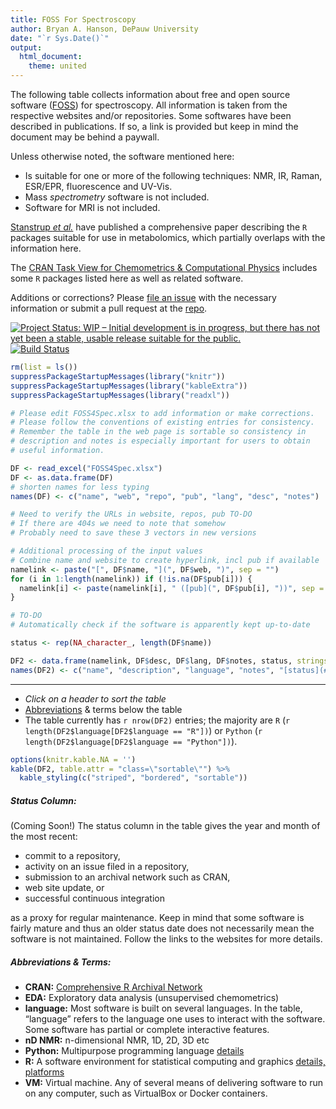 ```yaml
---
title: FOSS For Spectroscopy
author: Bryan A. Hanson, DePauw University
date: "`r Sys.Date()`"
output:
  html_document:
    theme: united
---
```


<!-- Need to add:
  * https://github.com/nzhagen/jcamp
  * PRRFECT https://www.sciencedirect.com/science/article/abs/pii/S0169743917305257
  * -->


<!-- See https://kryogenix.org/code/browser/sorttable/ -->
<script src="sorttable.js"></script>

The following table collects information about free and open source software ([FOSS](https://en.wikipedia.org/wiki/Free_and_open-source_software)) for spectroscopy.  All information is taken from the respective websites and/or repositories.  Some softwares have been described in publications.  If so, a link is provided but keep in mind the document may be behind a paywall.

Unless otherwise noted, the software mentioned here:

* Is suitable for one or more of the following techniques: NMR, IR, Raman, ESR/EPR, fluorescence and UV-Vis.
* Mass *spectrometry* software is not included.
* Software for MRI is not included.

[Stanstrup *et al.*](https://www.mdpi.com/2218-1989/9/10/200) have published a comprehensive paper describing the `R` packages suitable for use in metabolomics, which partially overlaps with the information here.

The [CRAN Task View for Chemometrics & Computational Physics](https://cran.r-project.org/web/views/ChemPhys.html) includes some `R` packages listed here as well as related software.

Additions or corrections?  Please [file an issue](https://github.com/bryanhanson/FOSS4Spectroscopy/issues) with the necessary information or submit a pull request at the [repo](https://github.com/bryanhanson/FOSS4Spectroscopy).

[![Project Status: WIP – Initial development is in progress, but there has not yet been a stable, usable release suitable for the public.](https://www.repostatus.org/badges/latest/wip.svg)](https://www.repostatus.org/#wip)
[![Build Status](https://travis-ci.com/bryanhanson/FOSS4Spectroscopy.svg?branch=master)](https://travis-ci.com/bryanhanson/FOSS4Spectroscopy)


```r
rm(list = ls())
suppressPackageStartupMessages(library("knitr"))
suppressPackageStartupMessages(library("kableExtra"))
suppressPackageStartupMessages(library("readxl"))
```

```r
# Please edit FOSS4Spec.xlsx to add information or make corrections.
# Please follow the conventions of existing entries for consistency.
# Remember the table in the web page is sortable so consistency in
# description and notes is especially important for users to obtain
# useful information.

DF <- read_excel("FOSS4Spec.xlsx")
DF <- as.data.frame(DF)
# shorten names for less typing
names(DF) <- c("name", "web", "repo", "pub", "lang", "desc", "notes")
```

```r
# Need to verify the URLs in website, repos, pub TO-DO
# If there are 404s we need to note that somehow
# Probably need to save these 3 vectors in new versions
```

```r
# Additional processing of the input values
# Combine name and website to create hyperlink, incl pub if available
namelink <- paste("[", DF$name, "](", DF$web, ")", sep = "")
for (i in 1:length(namelink)) if (!is.na(DF$pub[i])) {
  namelink[i] <- paste(namelink[i], " ([pub](", DF$pub[i], "))", sep = "")
}
```

```r
# TO-DO
# Automatically check if the software is apparently kept up-to-date

status <- rep(NA_character_, length(DF$name))

```


```r
DF2 <- data.frame(namelink, DF$desc, DF$lang, DF$notes, status, stringsAsFactors = FALSE)
names(DF2) <- c("name", "description", "language", "notes", "[status](#status)")
```

<hr>

* *Click on a header to sort the table*
* [Abbreviations](#abbreviations) & terms below the table
* The table currently has `r nrow(DF2)` entries; the majority are `R` (`r length(DF2$language[DF2$language == "R"])`) or `Python` (`r length(DF2$language[DF2$language == "Python"])`).

```r
options(knitr.kable.NA = '')
kable(DF2, table.attr = "class=\"sortable\"") %>%
  kable_styling(c("striped", "bordered", "sortable"))
```
##### Status Column: {#status}

(Coming Soon!) The status column in the table gives the year and month of the most recent:

* commit to a repository,
* activity on an issue filed in a repository,
* submission to an archival network such as CRAN,
* web site update, or
* successful continuous integration

as a proxy for regular maintenance.  Keep in mind that some software is fairly mature and thus an older status date does not necessarily mean the software is not maintained.  Follow the links to the websites for more details.

##### Abbreviations & Terms: {#abbreviations}

* __CRAN:__ [Comprehensive R Archival Network](https://cran.r-project.org/)
* __EDA:__ Exploratory data analysis (unsupervised chemometrics)
* __language:__ Most software is built on several languages. In the table, "language" refers to the language one uses to interact with the software. Some software has partial or complete interactive features.
* __nD NMR:__ n-dimensional NMR, 1D, 2D, 3D etc
* __Python:__ Multipurpose programming language [details](https://www.python.org/about/)
* __R:__ A software environment for statistical computing and graphics [details, platforms](https://www.r-project.org/)
* __VM:__ Virtual machine.  Any of several means of delivering software to run on any computer, such as VirtualBox or Docker containers.

